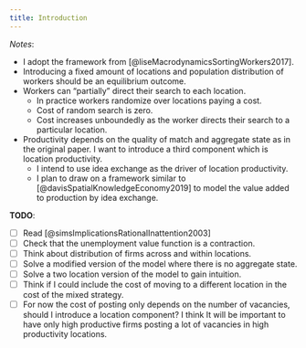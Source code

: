 ```yaml
---
title: Introduction
---
```

*Notes*:

- I adopt the framework from [@liseMacrodynamicsSortingWorkers2017].
- Introducing a fixed amount of locations and population distribution of workers should be an equilibrium outcome.
- Workers can "partially" direct their search to each location.
  - In practice workers randomize over locations paying a cost.
  - Cost of random search is zero.
  - Cost increases unboundedly as the worker directs their search to a particular location.
- Productivity depends on the quality of match and aggregate state as in the original paper. I want to introduce a third component which is location productivity. 
  - I intend to use idea exchange as the driver of location productivity.
  - I plan to draw on a framework similar to [@davisSpatialKnowledgeEconomy2019] to model the value added to production by idea exchange.

**TODO**:

- [ ] Read [@simsImplicationsRationalInattention2003]
- [ ] Check that the unemployment value function is a contraction.
- [ ] Think about distribution of firms across and within locations.
- [ ] Solve a modified version of the model where there is no aggregate state.
- [ ] Solve a two location version of the model to gain intuition.
- [ ] Think if I could include the cost of moving to a different location in the cost of the mixed strategy.
- [ ] For now the cost of posting only depends on the number of vacancies, should I introduce a location component? I think It will be important to have only high productive firms posting a lot of vacancies in high productivity locations.